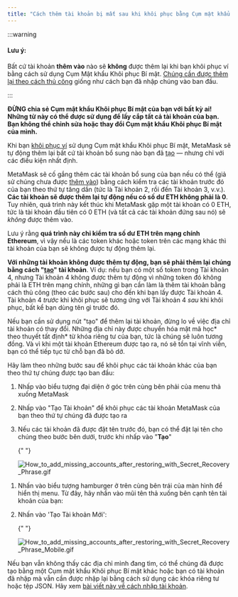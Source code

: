 ```yaml
---
title: "Cách thêm tài khoản bị mất sau khi khôi phục bằng Cụm mật khẩu Khôi phục Bí mật"
---
```



:::warning

#### Lưu ý:

Bất cứ tài khoản **thêm vào** nào sẽ **không** được thêm lại khi bạn khôi phục ví bằng cách sử dụng Cụm Mật khẩu Khôi phục Bí mật. [Chúng cần được thêm lại theo cách thủ công](/managing-my-wallet/accounts-and-addresses/how-to-import-an-account) giống như cách bạn đã nhập chúng vào ban đầu.

:::

**ĐỪNG chia sẻ Cụm mật khẩu Khôi phục Bí mật của bạn với bất kỳ ai! Những từ này có thể được sử dụng để lấy cắp tất cả tài khoản của bạn. Bạn không thể chỉnh sửa hoặc thay đổi Cụm mật khẩu Khôi phục Bí mật của mình.**

Khi bạn [khôi phục ví](/managing-my-wallet/resetting-deleting-and-restoring/how-to-restore-your-metamask-wallet-from-secret-recovery-phrase) sử dụng Cụm mật khẩu Khôi phục Bí mật, MetaMask sẽ tự động thêm lại bất cứ tài khoản bổ sung nào bạn đã [tạo](/managing-my-wallet/accounts-and-addresses/how-to-add-accounts-in-your-wallet) — nhưng chỉ với các điều kiện nhất định.

MetaMask sẽ cố gắng thêm các tài khoản bổ sung của bạn nếu có thể (giả sử chúng chưa được [thêm vào](/managing-my-wallet/accounts-and-addresses/what-are-imported-accounts-)) bằng cách kiểm tra các tài khoản trước đó của bạn theo thứ tự tăng dần (tức là Tài khoản 2, rồi đến Tài khoản 3, v.v.). **Các tài khoản sẽ được thêm lại tự động nếu có số dư ETH không phải là 0**. Tuy nhiên, quá trình này kết thúc khi MetaMask gặp một tài khoản có 0 ETH, tức là tài khoản đầu tiên có 0 ETH (và tất cả các tài khoản đứng sau nó) sẽ _không_ được thêm vào.

Lưu ý rằng **quá trình này chỉ kiểm tra số dư ETH trên mạng chính Ethereum**, vì vậy nếu là các token khác hoặc token trên các mạng khác thì tài khoản của bạn sẽ không được tự động thêm lại.

**Với những tài khoản không được thêm tự động, bạn sẽ phải thêm lại chúng bằng cách "[tạo](/managing-my-wallet/accounts-and-addresses/how-to-add-accounts-in-your-wallet)" tài khoản**. Ví dụ: nếu bạn có một số token trong Tài khoản 4, nhưng Tài khoản 4 không được thêm tự động vì những token đó không phải là ETH trên mạng chính, những gì bạn cần làm là thêm tài khoản bằng cách thủ công (theo các bước sau) cho đến khi bạn lấy được Tài khoản 4. Tài khoản 4 _trước_ khi khôi phục sẽ tương ứng với Tài khoản 4 _sau_ khi khôi phục, bất kể bạn dùng tên gì trước đó.

Nếu bạn cần sử dụng nút "tạo" để thêm lại tài khoản, đừng lo về việc địa chỉ tài khoản có thay đổi. Những địa chỉ này được chuyển hóa mật mã học* theo thuyết tất định* từ khóa riêng tư của bạn, tức là chúng sẽ luôn tương đồng. Và vì khi một tài khoản Ethereum được tạo ra, nó sẽ tồn tại vĩnh viễn, bạn có thể tiếp tục từ chỗ bạn đã bỏ dở.

Hãy làm theo những bước sau để khôi phục các tài khoản khác của bạn theo thứ tự chúng được tạo ban đầu:

<Tabs>

<TabItem value="Tiện ích mở rộng" label="Tiện ích mở rộng">

1. Nhấp vào biểu tượng đại diện ở góc trên cùng bên phải của menu thả xuống MetaMask

2. Nhấp vào "Tạo Tài khoản" để khôi phục các tài khoản MetaMask của bạn theo thứ tự chúng đã được tạo ra

3. Nếu các tài khoản đã được đặt tên trước đó, bạn có thể đặt lại tên cho chúng theo bước bên dưới, trước khi nhấp vào "**Tạo**"

   {" "}

   <div class="center-container">
     <div class="img-medium">
       <img
         src={
           require("../../../../../../img/i18n/legacy/How_to_add_missing_accounts_after_restoring_with_Secret_Recovery_Phrase.gif")
             .default
         }
         alt="How_to_add_missing_accounts_after_restoring_with_Secret_Recovery_Phrase.gif"
       />
     </div>
   </div>

</TabItem>

<TabItem value="Thiết bị di động" label="Thiết bị di động">

1. Nhấn vào biểu tượng hamburger ở trên cùng bên trái của màn hình để hiển thị menu. Từ đây, hãy nhấn vào mũi tên thả xuống bên cạnh tên tài khoản của bạn:

2. Nhấn vào 'Tạo Tài khoản Mới':

   {" "}

   <div class="center-container">
     <div class="img-medium">
       <img
         src={
           require("../../../../../../img/i18n/legacy/How_to_add_missing_accounts_after_restoring_with_Secret_Recovery_Phrase_Mobile.gif")
             .default
         }
         alt="How_to_add_missing_accounts_after_restoring_with_Secret_Recovery_Phrase_Mobile.gif"
       />
     </div>
   </div>

</TabItem>

</Tabs>

Nếu bạn vẫn không thấy các địa chỉ mình đang tìm, có thể chúng đã được tạo bằng một Cụm mật khẩu Khôi phục Bí mật khác hoặc bạn có tài khoản đã nhập mà vẫn cần được nhập lại bằng cách sử dụng các khóa riêng tư hoặc tệp JSON. Hãy xem [bài viết này về cách nhập tài khoản](/managing-my-wallet/accounts-and-addresses/how-to-import-an-account).

